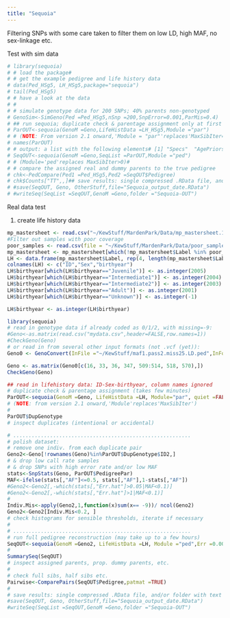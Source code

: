 ---
title: "Sequoia"
---

Filtering SNPs
 with some care taken to filter them on low LD, high MAF, no sex-linkage etc.

Test with sim data
```{r}
# library(sequoia)
# # load the package#
# # get the example pedigree and life history data
# data(Ped_HSg5, LH_HSg5,package="sequoia")
# tail(Ped_HSg5)
# # have a look at the data
# #
# # simulate genotype data for 200 SNPs; 40% parents non-genotyped
# GenoSim<-SimGeno(Ped =Ped_HSg5,nSnp =200,SnpError=0.001,ParMis=0.4)
# ## run sequoia; duplicate check & parentage assignment only at first
# ParOUT<-sequoia(GenoM =Geno,LifeHistData =LH_HSg5,Module ="par")
# # (NOTE: From version 2.1 onward,'Module = "par"'replaces'MaxSibIter=0')
# names(ParOUT)
# # output: a list with the following elements# [1] "Specs"  "AgePriors"  "LifeHist"  "PedigreePar"  "MaybeParent"# "TotLikParents"## run sibship clustering & grandparent assignment# optional: use parents assigned above (in'ParOUT$PedigreePar')
# SeqOUT<-sequoia(GenoM =Geno,SeqList =ParOUT,Module ="ped")
# # (Module='ped'replaces MaxSibIter>0)#
# # compare the assigned real and dummy parents to the true pedigree
# chk<-PedCompare(Ped1 =Ped_HSg5,Ped2 =SeqOUT$Pedigree)
# chk$Counts["TT",,]## save results: single compressed .RData file, and/or folder with text files
# #save(SeqOUT, Geno, OtherStuff,file="Sequoia_output_date.RData")
# #writeSeq(SeqList =SeqOUT,GenoM =Geno,folder ="Sequoia-OUT")
```
Real data test

1. create life history data
```{r}
mp_mastersheet <- read.csv("~/KewStuff/MardenPark/Data/mp_mastersheet.10.03.2022.csv")
#Filter out samples with poor coverage
poor_samples <- read.csv(file = "~/KewStuff/MardenPark/Data/poor_sample_list.csv")
mp_mastersheet <- mp_mastersheet[which(!mp_mastersheet$Label %in% poor_samples$x),]
LH <- data.frame(mp_mastersheet$Label, rep(4, length(mp_mastersheet$Label)), mp_mastersheet$Type)
colnames(LH) <- c("ID","Sex","birthyear")
LH$birthyear[which(LH$birthyear=="Juvenile")] <- as.integer(2005)
LH$birthyear[which(LH$birthyear=="Intermediate1")] <- as.integer(2004)
LH$birthyear[which(LH$birthyear=="Intermediate2")] <- as.integer(2003)
LH$birthyear[which(LH$birthyear=="Adult")] <- as.integer(2001)
LH$birthyear[which(LH$birthyear=="Unknown")] <- as.integer(-1)

LH$birthyear <- as.integer(LH$birthyear)
```



```{r}
library(sequoia)
# read in genotype data if already coded as 0/1/2, with missing=-9:
#Geno<-as.matrix(read.csv("mydata.csv",header=FALSE,row.names=1))
#CheckGeno(Geno)
# or read in from several other input formats (not .vcf (yet)):
Geno0 <- GenoConvert(InFile ="~/KewStuff/maf1.pass2.miss25.LD.ped",InFormat="ped")
```
```{r}
Geno <- as.matrix(Geno0[c(16, 33, 36, 347, 509:514, 518, 570),])
CheckGeno(Geno)
```
```{r}
## read in lifehistory data: ID-Sex-birthyear, column names ignored
# duplicate check & parentage assignment (takes few minutes)
ParOUT<-sequoia(GenoM =Geno, LifeHistData =LH, Module="par", quiet =FALSE, Plot =TRUE, Complex = "full", Herm="A", MaxSibshipSize = 500)
# (NOTE: from version 2.1 onward,'Module'replaces'MaxSibIter')
#
ParOUT$DupGenotype
# inspect duplicates (intentional or accidental)
```
```{r}

# ..........................................................
# polish dataset:
# remove one indiv. from each duplicate pair
Geno2<-Geno[!rownames(Geno)%in%ParOUT$DupGenotype$ID2,]
# & drop low call rate samples
# & drop SNPs with high error rate and/or low MAF
stats<-SnpStats(Geno, ParOUT$PedigreePar)
MAF<-ifelse(stats[,"AF"]<=0.5, stats[,"AF"],1-stats[,"AF"])
#Geno2<-Geno2[,-which(stats[,"Err.hat"]>0.05|MAF<0.1)]
#Geno2<-Geno2[,-which(stats[,"Err.hat"]>1|MAF<0.1)]
#
Indiv.Mis<-apply(Geno2,1,function(x)sum(x== -9))/ ncol(Geno2)
Geno2<-Geno2[Indiv.Mis<0.2, ]
# check histograms for sensible thresholds, iterate if necessary
#
# ..........................................................
# run full pedigree reconstruction (may take up to a few hours)
SeqOUT<-sequoia(GenoM =Geno2, LifeHistData =LH, Module ="ped",Err =0.001, MaxSibshipSize = 500)
#
SummarySeq(SeqOUT)
# inspect assigned parents, prop. dummy parents, etc.
#
# check full sibs, half sibs etc.
Pairwise<-ComparePairs(SeqOUT$Pedigree,patmat =TRUE)
#
# save results: single compressed .RData file, and/or folder with text files
#save(SeqOUT, Geno, OtherStuff,file="Sequoia_output_date.RData")
#writeSeq(SeqList =SeqOUT,GenoM =Geno,folder ="Sequoia-OUT")
```

